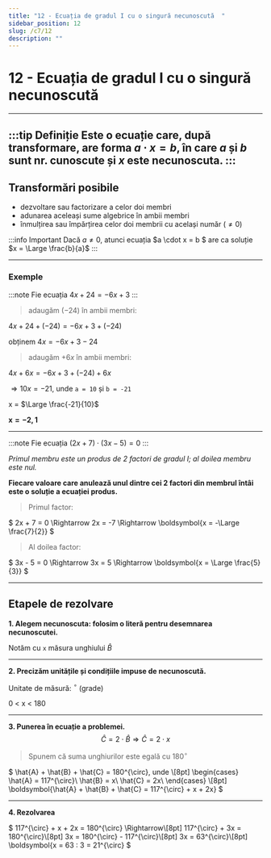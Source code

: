 ```yaml
---
title: "12 - Ecuația de gradul I cu o singură necunoscută  "
sidebar_position: 12
slug: /c7/12
description: ""
---
```


# 12 - Ecuația de gradul I cu o singură necunoscută  

---
:::tip Definiție
Este o ecuație care, după transformare, are forma $a \cdot x = b$, în care $a$ și $b$ sunt nr. cunoscute și $x$ este necunoscuta.
:::
---

## Transformări posibile

- dezvoltare sau factorizare a celor doi membri  
- adunarea aceleași sume algebrice în ambii membri  
- înmulțirea sau împărțirea celor doi membrii cu același număr ($\ne 0$)

:::info Important
Dacă $a \ne 0$, atunci ecuația $a \cdot x = b $ are ca soluție $x = \Large \frac{b}{a}$
:::

---
### Exemple

:::note 
Fie ecuația $4x+24=-6x+3$
:::

>adaugăm $(-24)$ în ambii membri:

$4x + 24 + (-24) = -6x + 3 + (-24)$

obținem $4x = -6x + 3 - 24$

>adaugăm $+6x$ în ambii membri:

$4x + 6x = -6x + 3 + (-24) + 6x$

$\Rightarrow 10x = -21$, unde `a = 10` și `b = -21`

x = $\Large \frac{-21}{10}$

$\boldsymbol{x = -2,1}$

---

:::note 
Fie ecuația $(2x+7)\cdot (3x-5) = 0$
:::

*Primul membru este un produs de 2 factori de gradul I; al doilea membru este nul.*

**Fiecare valoare care anulează unul dintre cei 2 factori din membrul întâi este o soluție a ecuației produs.**

>Primul factor:

$
  2x + 7 = 0 \Rightarrow 2x = -7 \Rightarrow \boldsymbol{x = -\Large \frac{7}{2}}
$

>Al doilea factor:

$
  3x - 5 = 0 \Rightarrow 3x = 5 \Rightarrow \boldsymbol{x = \Large \frac{5}{3}}
$

---

## Etapele de rezolvare

**1. Alegem necunoscuta: folosim o literă pentru desemnarea necunoscutei.**

Notăm cu `x` măsura unghiului $\hat{B}$

---

**2. Precizăm unitățile și condițiile impuse de necunoscută.**

Unitate de măsură: $^{\circ}$ (grade)

0 < x < 180

---

**3. Punerea în ecuație a problemei.**
$$ 
\hat{C} = 2 \cdot \hat{B} \Rightarrow 
\hat{C} = 2 \cdot x
$$
> Spunem că suma unghiurilor este egală cu $180^{\circ}$

$
\hat{A} + \hat{B} + \hat{C} = 180^{\circ}, unde \\[8pt]
\begin{cases}
\hat{A} = 117^{\circ}\\
\hat{B} = x\\
\hat{C} = 2x\\
\end{cases}
\\[8pt]
\boldsymbol{\hat{A} + \hat{B} + \hat{C} = 117^{\circ} + x + 2x}
$

---

**4. Rezolvarea**

$
117^{\circ} + x + 2x = 180^{\circ} \Rightarrow\\[8pt]
117^{\circ} + 3x = 180^{\circ}\\[8pt]
3x = 180^{\circ} - 117^{\circ}\\[8pt]
3x = 63^{\circ}\\[8pt]
\boldsymbol{x = 63 : 3 = 21^{\circ}
$

